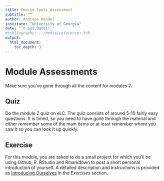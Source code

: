 ---
title: Course Tools Assessment 
subtitle: ""
author: Andreas Handel
institute: "University of Georgia"
date: "`r Sys.Date()`"
#bibliography: ../media/references.bib
output: 
  html_document:
    toc_depth: 3
---

# Module Assessments

Make sure you've gone through all the content for modules 2.

## Quiz

Do the module 2 quiz on eLC. The quiz consists of around 5-10 fairly easy questions. It is timed, so you need to have gone through the material and either remember some of the main items or at least remember where you saw it so you can look it up quickly.


## Exercise

For this module, you are asked to do a small project for which you'll be using Github, R, RStudio and Rmarkdown to post a short personal introduction of yourself. A detailed description and instructions is provided as [Introducing Ourselves](./Exercise_Introducing_Ourselves.html) in the _Exercises_ section.


